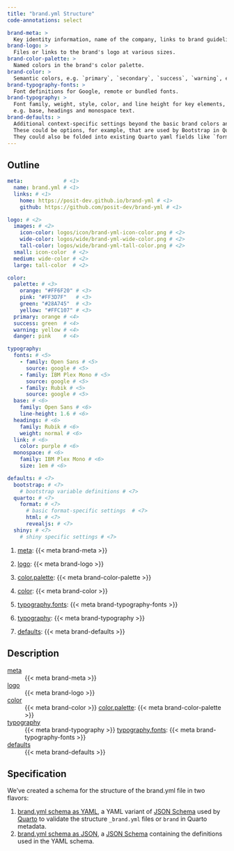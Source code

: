 ```yaml
---
title: "brand.yml Structure"
code-annotations: select

brand-meta: >
  Key identity information, name of the company, links to brand guidelines, etc.
brand-logo: >
  Files or links to the brand's logo at various sizes.
brand-color-palette: >
  Named colors in the brand's color palette.
brand-color: >
  Semantic colors, e.g. `primary`, `secondary`, `success`, `warning`, etc.
brand-typography-fonts: >
  Font definitions for Google, remote or bundled fonts.
brand-typography: >
  Font family, weight, style, color, and line height for key elements,
  e.g. base, headings and monospace text.
brand-defaults: >
  Additional context-specific settings beyond the basic brand colors and typography.
  These could be options, for example, that are used by Bootstrap in Quarto or Shiny.
  They could also be folded into existing Quarto yaml fields like `format` or `website`, or they could be new fields for other contexts like `shiny`.
---
```



## Outline

```.yaml
meta:             # <1>
  name: brand.yml # <1>
  links: # <1>
    home: https://posit-dev.github.io/brand-yml # <1>
    github: https://github.com/posit-dev/brand-yml # <1>

logo: # <2>
  images: # <2>
    icon-color: logos/icon/brand-yml-icon-color.png # <2>
    wide-color: logos/wide/brand-yml-wide-color.png # <2>
    tall-color: logos/wide/brand-yml-tall-color.png # <2>
  small: icon-color  # <2>
  medium: wide-color # <2>
  large: tall-color  # <2>

color:
  palette: # <3>
    orange: "#FF6F20" # <3>
    pink: "#FF3D7F"   # <3>
    green: "#28A745"  # <3>
    yellow: "#FFC107" # <3>
  primary: orange # <4>
  success: green  # <4>
  warning: yellow # <4>
  danger: pink    # <4>

typography:
  fonts: # <5>
    - family: Open Sans # <5>
      source: google # <5>
    - family: IBM Plex Mono # <5>
      source: google # <5>
    - family: Rubik # <5>
      source: google # <5>
  base: # <6>
    family: Open Sans # <6>
    line-height: 1.6 # <6>
  headings: # <6>
    family: Rubik # <6>
    weight: normal # <6>
  link: # <6>
    color: purple # <6>
  monospace: # <6>
    family: IBM Plex Mono # <6>
    size: 1em # <6>

defaults: # <7>
  bootstrap: # <7>
    # bootstrap variable definitions # <7>
  quarto: # <7>
    format: # <7>
      # basic format-specific settings  # <7>
      html: # <7>
      revealjs: # <7>
  shiny: # <7>
    # shiny specific settings # <7>
```

1. [meta](meta.qmd): {{< meta brand-meta >}}

1. [logo](logo.qmd): {{< meta brand-logo >}}

1. [color.palette](color.qmd#color): {{< meta brand-color-palette >}}

1. [color](color.qmd#theme): {{< meta brand-color >}}

1. [typography.fonts](typography.qmd#fonts): {{< meta brand-typography-fonts >}}

1. [typography](typography.qmd#typography): {{< meta brand-typography >}}

1. [defaults](defaults.qmd): {{< meta brand-defaults >}}

## Description

[meta](meta.qmd)
:    {{< meta brand-meta >}}

[logo](logo.qmd)
:    {{< meta brand-logo >}}

[color](color.qmd#theme)
:    {{< meta brand-color >}} [color.palette](color.qmd#color): {{< meta brand-color-palette >}}

[typography](typography.qmd#typography)
:    {{< meta brand-typography >}} [typography.fonts](typography.qmd#fonts): {{< meta brand-typography-fonts >}}


[defaults](defaults.qmd)
:    {{< meta brand-defaults >}}

## Specification

We've created a schema for the structure of the brand.yml file in two flavors:

1. [brand.yml schema as YAML](../schema/brand.schema.yml), a YAML variant of [JSON Schema][json-schema] used by [Quarto][quarto] to validate the structure `_brand.yml` files or `brand` in Quarto metadata.
2. [brand.yml schema as JSON](../schema/brand.schema.json), a [JSON Schema][json-schema] containing the definitions used in the YAML schema.

[json-schema]: https://json-schema.org/
[quarto]: https://quarto.org/
